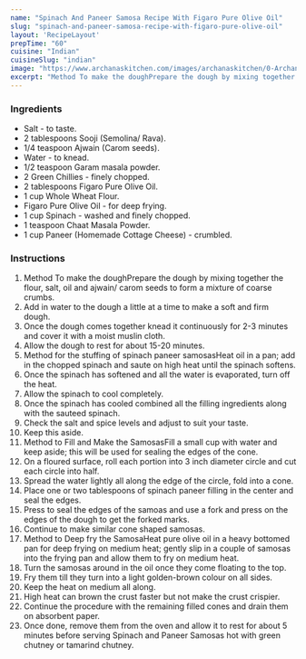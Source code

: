 ---
name: "Spinach And Paneer Samosa Recipe With Figaro Pure Olive Oil"
slug: "spinach-and-paneer-samosa-recipe-with-figaro-pure-olive-oil"
layout: 'RecipeLayout'
prepTime: "60"
cuisine: "Indian"
cuisineSlug: "indian"
image: "https://www.archanaskitchen.com/images/archanaskitchen/0-Archanas-Kitchen-Recipes/2017/0-Archana/14-long-format-Spinach_and_Paneer_Samosa_Figaro_Olive_Oil-2.jpg"
excerpt: "Method To make the doughPrepare the dough by mixing together the flour, salt, oil and ajwain carom seeds to form a mixture of coarse crumbs"
---

### Ingredients

- Salt - to taste.
- 2 tablespoons Sooji (Semolina/ Rava).
- 1/4 teaspoon Ajwain (Carom seeds).
- Water - to knead.
- 1/2 teaspoon Garam masala powder.
- 2 Green Chillies - finely chopped.
- 2 tablespoons Figaro Pure Olive Oil.
- 1 cup Whole Wheat Flour.
- Figaro Pure Olive Oil - for deep frying.
- 1 cup Spinach - washed and finely chopped.
- 1 teaspoon Chaat Masala Powder.
- 1 cup Paneer (Homemade Cottage Cheese) - crumbled.

### Instructions

1. Method To make the doughPrepare the dough by mixing together the flour, salt, oil and ajwain/ carom seeds to form a mixture of coarse crumbs.
1. Add in water to the dough a little at a time to make a soft and firm dough.
1. Once the dough comes together knead it continuously for 2-3 minutes and cover it with a moist muslin cloth.
1. Allow the dough to rest for about 15-20 minutes.
1. Method for the stuffing of spinach paneer samosasHeat oil in a pan; add in the chopped spinach and saute on high heat until the spinach softens.
1. Once the spinach has softened and all the water is evaporated, turn off the heat.
1. Allow the spinach to cool completely.
1. Once the spinach has cooled combined all the filling ingredients along with the sauteed spinach.
1. Check the salt and spice levels and adjust to suit your taste.
1. Keep this aside.
1. Method to Fill and Make the SamosasFill a small cup with water and keep aside; this will be used for sealing the edges of the cone.
1. On a floured surface, roll each portion into 3 inch diameter circle and cut each circle into half.
1. Spread the water lightly all along the edge of the circle, fold into a cone.
1. Place one or two tablespoons of spinach paneer filling in the center and seal the edges.
1. Press to seal the edges of the samoas and use a fork and press on the edges of the dough to get the forked marks.
1. Continue to make similar cone shaped samosas.
1. Method to Deep fry the SamosaHeat pure olive oil in a heavy bottomed pan for deep frying on medium heat; gently slip in a couple of samosas into the frying pan and allow them to fry on medium heat.
1. Turn the samosas around in the oil once they come floating to the top.
1. Fry them till they turn into a light golden-brown colour on all sides.
1. Keep the heat on medium all along.
1. High heat can brown the crust faster but not make the crust crispier.
1. Continue the procedure with the remaining filled cones and drain them on absorbent paper.
1. Once done, remove them from the oven and allow it to rest for about 5 minutes before serving Spinach and Paneer Samosas hot with green chutney or tamarind chutney.
